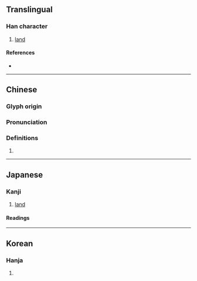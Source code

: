 {{character info/new}}
==Translingual==

===Han character===
{{Han char|rn=102|rad=田|as=04|sn=9|four=67020|canj=WPMM|ids=⿰田匀,⿰田勻}}

# [[land]]

====References====
* {{Han ref|kx=0760.070|dkj=21764|dj=1170.030|hdz=42534.060|uh=7547|ud=30023|bh=CFDA|bd=53210}}

----

==Chinese==
{{zh-forms}}

===Glyph origin===
{{Han etym}}

===Pronunciation===
{{zh-pron
|m=yún
|c=wan4
|mc=y
|oc=y
|cat=
}}

===Definitions===
{{zh-hanzi}}

# {{rfdef|zh}}

----

==Japanese==

===Kanji===
{{ja-kanji|grade=|rs=田04}}

# [[land]]

====Readings====
{{rfv-pron|ja}}
{{ja-readings
|goon=いん, しゅん
|kanon=いん, しゅん
|kun=たがや-す
}}

----

==Korean==

===Hanja===
{{ko-hanja|hangeul=균|eumhun=}}

# {{defn|ko|sort=田04}}